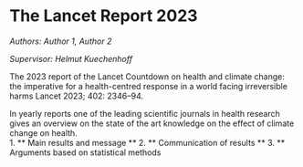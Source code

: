 # The Lancet Report 2023    {#he1}

*Authors: Author 1, Author 2*

*Supervisor: Helmut Kuechenhoff*

The 2023 report of the Lancet Countdown on health and
climate change: the imperative for a health-centred response
in a world facing irreversible harms Lancet 2023; 402: 2346–94. 

In yearly reports one of the leading scientific journals in health research 
gives an overview on the state of the art knowledge on the effect of climate 
change on health.        
1. ** Main results and message ** 
2. ** Communication of results ** 
3. ** Arguments based on statistical methods 



